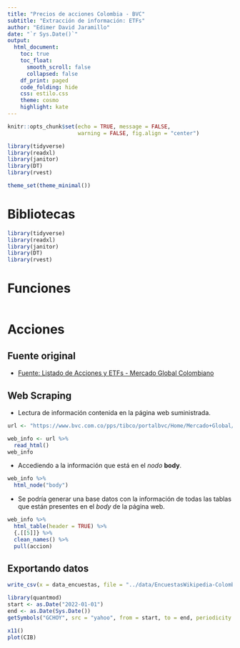 ```yaml
---
title: "Precios de acciones Colombia - BVC"
subtitle: "Extracción de información: ETFs"
author: "Edimer David Jaramillo"
date: "`r Sys.Date()`"
output:
  html_document:
    toc: true
    toc_float:
      smooth_scroll: false
      collapsed: false
    df_print: paged
    code_folding: hide
    css: estilo.css 
    theme: cosmo
    highlight: kate
---
```


```r
knitr::opts_chunk$set(echo = TRUE, message = FALSE,
                      warning = FALSE, fig.align = "center")

library(tidyverse)
library(readxl)
library(janitor)
library(DT)
library(rvest)

theme_set(theme_minimal())
```

# Bibliotecas

```r
library(tidyverse)
library(readxl)
library(janitor)
library(DT)
library(rvest)
```

# Funciones


```r

```

# Acciones

## Fuente original

- [Fuente: Listado de Acciones y ETFs - Mercado Global Colombiano](https://www.bvc.com.co/pps/tibco/portalbvc/Home/Mercado+Global/Listado+de+Acciones+y+ETFs?action=dummy)

## Web Scraping

- Lectura de información contenida en la página web suministrada.

```r
url <- "https://www.bvc.com.co/pps/tibco/portalbvc/Home/Mercado+Global/Listado+de+Acciones+y+ETFs?action=dummy"

web_info <- url %>% 
  read_html()
web_info
```

- Accediendo a la información que está en el *nodo* **body**.

```r
web_info %>% 
  html_node("body")
```

- Se podría generar una base datos con la información de todas las tablas que están presentes en el *body* de la página web. 

```r
web_info %>% 
  html_table(header = TRUE) %>% 
  {.[[5]]} %>% 
  clean_names() %>% 
  pull(accion)
```

## Exportando datos

```r
write_csv(x = data_encuestas, file = "../data/EncuestasWikipedia-Colombia2022.csv")
```

```r
library(quantmod)
start <- as.Date("2022-01-01")
end <- as.Date(Sys.Date())
getSymbols("GCHOY", src = "yahoo", from = start, to = end, periodicity = "daily")

x11()
plot(CIB)
```

